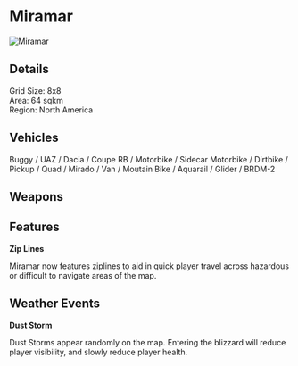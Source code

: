 # Miramar 

![Miramar](/img/maps/miramar.jpg)

## Details

Grid Size: 8x8  
Area: 64 sqkm  
Region: North America

## Vehicles

Buggy / UAZ / Dacia / Coupe RB / Motorbike / Sidecar Motorbike / Dirtbike / Pickup / Quad / Mirado / Van / Moutain Bike / Aquarail / Glider / BRDM-2  

## Weapons

## Features

**Zip Lines**  

Miramar now features ziplines to aid in quick player travel across hazardous or difficult to navigate areas of the map.

## Weather Events

**Dust Storm**  

Dust Storms appear randomly on the map. Entering the blizzard will reduce player visibility, and slowly reduce player health. 